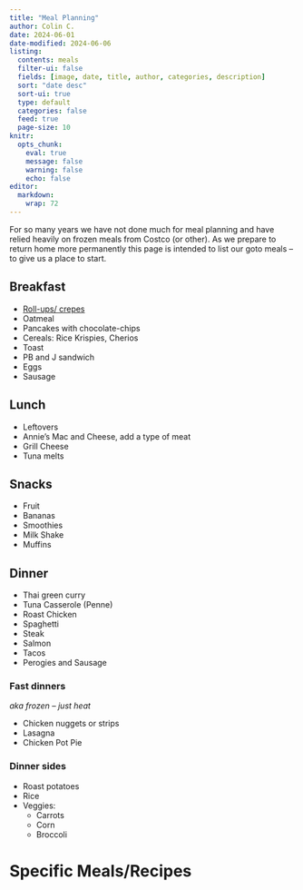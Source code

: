 ```yaml
---
title: "Meal Planning"
author: Colin C.
date: 2024-06-01
date-modified: 2024-06-06
listing:
  contents: meals
  filter-ui: false
  fields: [image, date, title, author, categories, description]
  sort: "date desc"
  sort-ui: true
  type: default
  categories: false
  feed: true
  page-size: 10
knitr: 
  opts_chunk: 
    eval: true
    message: false
    warning: false
    echo: false
editor: 
  markdown: 
    wrap: 72
---
```


For so many years we have not done much for meal planning and have relied heavily on frozen meals from Costco (or other).  As we prepare to return home more permanently this page is intended to list our goto meals -- to give us a place to start. 


## Breakfast

-   [Roll-ups/ crepes](./meals/2024-06-01_roll-ups-crepes.qmd)
-   Oatmeal
-   Pancakes with chocolate-chips
-   Cereals: Rice Krispies, Cherios
-   Toast 
-   PB and J sandwich 
-   Eggs
-   Sausage


## Lunch

-   Leftovers 
-   Annie's Mac and Cheese, add a type of meat 
-   Grill Cheese
-   Tuna melts 

## Snacks

-   Fruit
-   Bananas
-   Smoothies
-   Milk Shake
-   Muffins

## Dinner 

-   Thai green curry
-   Tuna Casserole (Penne)
-   Roast Chicken 
-   Spaghetti 
-   Steak
-   Salmon
-   Tacos
-   Perogies and Sausage

### Fast dinners 
_aka frozen -- just heat_

-   Chicken nuggets or strips 
-   Lasagna
-   Chicken Pot Pie





### Dinner sides 

-   Roast potatoes 
-   Rice 
-   Veggies:
    -   Carrots
    -   Corn
    -   Broccoli








# Specific Meals/Recipes 


